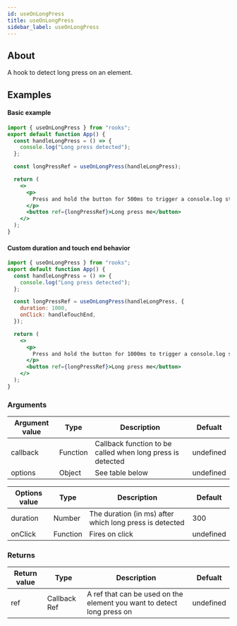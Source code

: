 ```yaml
---
id: useOnLongPress
title: useOnLongPress
sidebar_label: useOnLongPress
---
```


## About

A hook to detect long press on an element.

[//]: # "Main"

## Examples

#### Basic example

```jsx
import { useOnLongPress } from "rooks";
export default function App() {
  const handleLongPress = () => {
    console.log("Long press detected");
  };

  const longPressRef = useOnLongPress(handleLongPress);

  return (
    <>
      <p>
        Press and hold the button for 500ms to trigger a console.log statement
      </p>
      <button ref={longPressRef}>Long press me</button>
    </>
  );
}
```

#### Custom duration and touch end behavior

```jsx
import { useOnLongPress } from "rooks";
export default function App() {
  const handleLongPress = () => {
    console.log("Long press detected");
  };

  const longPressRef = useOnLongPress(handleLongPress, {
    duration: 1000,
    onClick: handleTouchEnd,
  });

  return (
    <>
      <p>
        Press and hold the button for 1000ms to trigger a console.log statement
      </p>
      <button ref={longPressRef}>Long press me</button>
    </>
  );
}
```

### Arguments

| Argument value | Type     | Description                                                | Defualt   |
| -------------- | -------- | ---------------------------------------------------------- | --------- |
| callback       | Function | Callback function to be called when long press is detected | undefined |
| options        | Object   | See table below                                            | undefined |

| Options value | Type     | Description                                             | Default   |
| ------------- | -------- | ------------------------------------------------------- | --------- |
| duration      | Number   | The duration (in ms) after which long press is detected | 300       |
| onClick       | Function | Fires on click                                          | undefined |

### Returns

| Return value | Type         | Description                                                            | Defualt   |
| ------------ | ------------ | ---------------------------------------------------------------------- | --------- |
| ref          | Callback Ref | A ref that can be used on the element you want to detect long press on | undefined |
